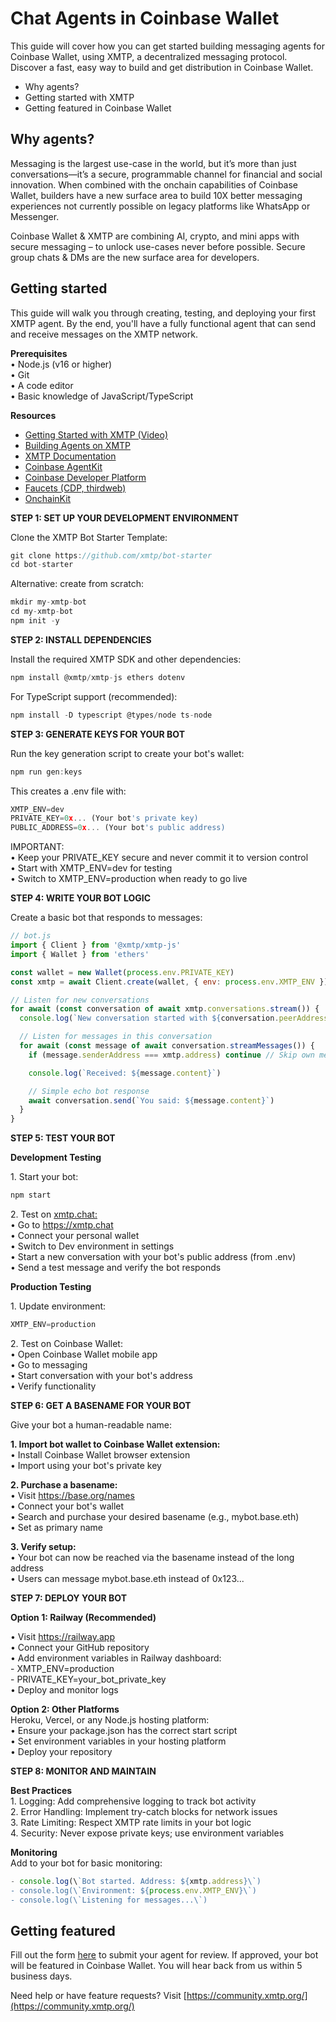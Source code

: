 # Chat Agents in Coinbase Wallet

This guide will cover how you can get started building messaging agents for Coinbase Wallet, using XMTP, a decentralized messaging protocol. Discover a fast, easy way to build and get distribution in Coinbase Wallet.

- Why agents?
- Getting started with XMTP
- Getting featured in Coinbase Wallet

## Why agents?

Messaging is the largest use-case in the world, but it’s more than just conversations—it’s a secure, programmable channel for financial and social innovation. When combined with the onchain capabilities of Coinbase Wallet, builders have a new surface area to build 10X better messaging experiences not currently possible on legacy platforms like WhatsApp or Messenger.

Coinbase Wallet & XMTP are combining AI, crypto, and mini apps with secure messaging – to unlock use-cases never before possible. Secure group chats & DMs are the new surface area for developers.

## Getting started

This guide will walk you through creating, testing, and deploying your first XMTP agent. By the end, you'll have a fully functional agent that can send and receive messages on the XMTP network.

**Prerequisites**  
• Node.js (v16 or higher)  
• Git  
• A code editor  
• Basic knowledge of JavaScript/TypeScript

**Resources**

- [Getting Started with XMTP (Video)](https://www.youtube.com/watch?v=djRLnWUvwIA)
- [Building Agents on XMTP](https://github.com/ephemeraHQ/xmtp-agent-examples)
- [XMTP Documentation](https://docs.xmtp.org/)
- [Coinbase AgentKit](https://github.com/coinbase/agentkit)
- [Coinbase Developer Platform](https://docs.cdp.coinbase.com/)
- [Faucets (CDP, thirdweb)](https://portal.cdp.coinbase.com/products/faucet)
- [OnchainKit](https://onchainkit.xyz/)

**STEP 1: SET UP YOUR DEVELOPMENT ENVIRONMENT**

Clone the XMTP Bot Starter Template:

```javascript
git clone https://github.com/xmtp/bot-starter
cd bot-starter
```

Alternative: create from scratch:

```javascript
mkdir my-xmtp-bot
cd my-xmtp-bot
npm init -y
```

**STEP 2: INSTALL DEPENDENCIES**

Install the required XMTP SDK and other dependencies:

```javascript
npm install @xmtp/xmtp-js ethers dotenv
```

For TypeScript support (recommended):

```javascript
npm install -D typescript @types/node ts-node
```

**STEP 3: GENERATE KEYS FOR YOUR BOT**

Run the key generation script to create your bot's wallet:

```javascript
npm run gen:keys
```

This creates a .env file with:

```javascript
XMTP_ENV=dev
PRIVATE_KEY=0x... (Your bot's private key)
PUBLIC_ADDRESS=0x... (Your bot's public address)
```

IMPORTANT:  
• Keep your PRIVATE_KEY secure and never commit it to version control  
• Start with XMTP_ENV=dev for testing  
• Switch to XMTP_ENV=production when ready to go live

**STEP 4: WRITE YOUR BOT LOGIC**

Create a basic bot that responds to messages:

```javascript
// bot.js
import { Client } from '@xmtp/xmtp-js'
import { Wallet } from 'ethers'

const wallet = new Wallet(process.env.PRIVATE_KEY)
const xmtp = await Client.create(wallet, { env: process.env.XMTP_ENV })

// Listen for new conversations
for await (const conversation of await xmtp.conversations.stream()) {
  console.log(`New conversation started with ${conversation.peerAddress}`)

  // Listen for messages in this conversation
  for await (const message of await conversation.streamMessages()) {
    if (message.senderAddress === xmtp.address) continue // Skip own messages

    console.log(`Received: ${message.content}`)

    // Simple echo bot response
    await conversation.send(`You said: ${message.content}`)
  }
}

```

**STEP 5: TEST YOUR BOT**

**Development Testing**

1\. Start your bot:

```javascript
npm start
```

2\. Test on [xmtp.chat:](https://xmtp.chat/conversations)  
• Go to https://xmtp.chat  
• Connect your personal wallet  
• Switch to Dev environment in settings  
• Start a new conversation with your bot's public address (from .env)  
• Send a test message and verify the bot responds

**Production Testing**

1\. Update environment:

```javascript
XMTP_ENV=production
```

2\. Test on Coinbase Wallet:  
• Open Coinbase Wallet mobile app  
• Go to messaging  
• Start conversation with your bot's address  
• Verify functionality

**STEP 6: GET A BASENAME FOR YOUR BOT**

Give your bot a human-readable name:

**1\. Import bot wallet to Coinbase Wallet extension:**  
• Install Coinbase Wallet browser extension  
• Import using your bot's private key

**2\. Purchase a basename:**  
• Visit https://base.org/names  
• Connect your bot's wallet  
• Search and purchase your desired basename (e.g., mybot.base.eth)  
• Set as primary name

**3\. Verify setup:**  
• Your bot can now be reached via the basename instead of the long address  
• Users can message mybot.base.eth instead of 0x123...

**STEP 7: DEPLOY YOUR BOT**

**Option 1: Railway (Recommended)**

• Visit https://railway.app  
• Connect your GitHub repository  
• Add environment variables in Railway dashboard:  
 \- XMTP_ENV=production  
 \- PRIVATE_KEY=your_bot_private_key  
• Deploy and monitor logs

**Option 2: Other Platforms**  
Heroku, Vercel, or any Node.js hosting platform:  
• Ensure your package.json has the correct start script  
• Set environment variables in your hosting platform  
• Deploy your repository

**STEP 8: MONITOR AND MAINTAIN**

**Best Practices**  
1\. Logging: Add comprehensive logging to track bot activity  
2\. Error Handling: Implement try-catch blocks for network issues  
3\. Rate Limiting: Respect XMTP rate limits in your bot logic  
4\. Security: Never expose private keys; use environment variables

**Monitoring**  
Add to your bot for basic monitoring:

```javascript
- console.log(\`Bot started. Address: ${xmtp.address}\`)
- console.log(\`Environment: ${process.env.XMTP_ENV}\`)
- console.log(\`Listening for messages...\`)
```

## Getting featured

Fill out the form [here](https://app.deform.cc/form/52b71db4-bfa2-4ef5-a954-76c66250bdd2/?page_number=0) to submit your agent for review. If approved, your bot will be featured in Coinbase Wallet. You will hear back from us within 5 business days.

Need help or have feature requests? Visit [https://community.xmtp.org/](https://community.xmtp.org/)
